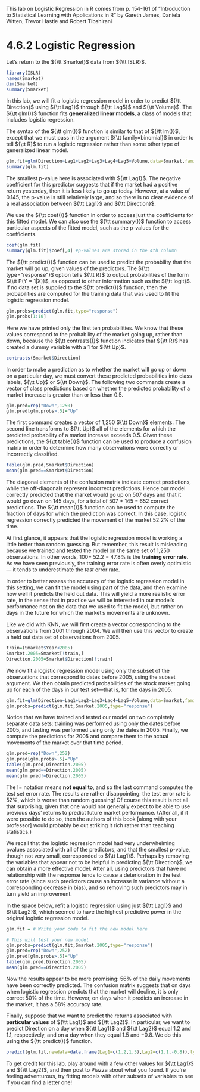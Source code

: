 This lab on Logistic Regression in R comes from p. 154-161 of "Introduction to Statistical Learning with Applications in R" by Gareth James, Daniela Witten, Trevor Hastie and Robert Tibshirani

# 4.6.2 Logistic Regression

Let's return to the ${\tt Smarket}$ data from ${\tt ISLR}$. 

```r
library(ISLR)
names(Smarket)
dim(Smarket)
summary(Smarket)
```

In this lab, we will fit a logistic regression model in order to predict ${\tt Direction}$ using ${\tt Lag1}$ through ${\tt Lag5}$ and ${\tt Volume}$. The ${\tt glm()}$ function fits **generalized linear models**, a class of models that includes logistic regression. 

The syntax of the ${\tt glm()}$ function is similar to that of ${\tt lm()}$, except that we must pass in the argument ${\tt family=binomial}$ in order to tell ${\tt R}$ to run a logistic regression rather than some other type of generalized linear model.

```r
glm.fit=glm(Direction~Lag1+Lag2+Lag3+Lag4+Lag5+Volume,data=Smarket,family=binomial)
summary(glm.fit)
```

The smallest p-value here is associated with ${\tt Lag1}$. The negative coefficient
for this predictor suggests that if the market had a positive return yesterday,
then it is less likely to go up today. However, at a value of 0.145, the p-value
is still relatively large, and so there is no clear evidence of a real association
between ${\tt Lag1}$ and ${\tt Direction}$.

We use the ${\tt coef()}$ function in order to access just the coefficients for this
fitted model. We can also use the ${\tt summary()}$ function to access particular
aspects of the fitted model, such as the p-values for the coefficients.

```r
coef(glm.fit)
summary(glm.fit)$coef[,4] #p-values are stored in the 4th column
```

The ${\tt predict()}$ function can be used to predict the probability that the
market will go up, given values of the predictors. The ${\tt type="response"}$
option tells ${\tt R}$ to output probabilities of the form ${\tt P(Y = 1|X)}$, as opposed
to other information such as the ${\tt logit}$. If no data set is supplied to the
${\tt predict()}$ function, then the probabilities are computed for the training
data that was used to fit the logistic regression model. 

```r
glm.probs=predict(glm.fit,type="response")
glm.probs[1:10]
```

Here we have printed
only the first ten probabilities. We know that these values correspond to
the probability of the market going up, rather than down, because the
${\tt contrasts()}$ function indicates that ${\tt R}$ has created a dummy variable with
a 1 for ${\tt Up}$.

```r
contrasts(Smarket$Direction)
```

In order to make a prediction as to whether the market will go up or
down on a particular day, we must convert these predicted probabilities
into class labels, ${\tt Up}$ or ${\tt Down}$. The following two commands create a vector
of class predictions based on whether the predicted probability of a market
increase is greater than or less than 0.5.

```r
glm.pred=rep("Down",1250)
glm.pred[glm.probs>.5]="Up"
```

The first command creates a vector of 1,250 ${\tt Down}$ elements. The second line
transforms to ${\tt Up}$ all of the elements for which the predicted probability of a
market increase exceeds 0.5. Given these predictions, the ${\tt table()}$ function
can be used to produce a confusion matrix in order to determine how many
observations were correctly or incorrectly classified.

```r
table(glm.pred,Smarket$Direction)
mean(glm.pred==Smarket$Direction)
```

The diagonal elements of the confusion matrix indicate correct predictions,
while the off-diagonals represent incorrect predictions. Hence our model
correctly predicted that the market would go up on 507 days and that
it would go down on 145 days, for a total of 507 + 145 = 652 correct
predictions. The ${\tt mean()}$ function can be used to compute the fraction of
days for which the prediction was correct. In this case, logistic regression
correctly predicted the movement of the market 52.2% of the time.

At first glance, it appears that the logistic regression model is working
a little better than random guessing. But remember, this result is misleading
because we trained and tested the model on the same set of 1,250 observations.
In other words, 100− 52.2 = 47.8% is the **training error rate**. As we
have seen previously, the training error rate is often overly optimistic — it
tends to underestimate the _test_ error rate. 

In order to better assess the accuracy
of the logistic regression model in this setting, we can fit the model
using part of the data, and then examine how well it predicts the held out
data. This will yield a more realistic error rate, in the sense that in practice
we will be interested in our model’s performance not on the data that
we used to fit the model, but rather on days in the future for which the
market’s movements are unknown.

Like we did with KNN, we will first create a vector corresponding
to the observations from 2001 through 2004. We will then use this vector
to create a held out data set of observations from 2005.

```r
train=(Smarket$Year<2005)
Smarket.2005=Smarket[!train,]
Direction.2005=Smarket$Direction[!train]
```

We now fit a logistic regression model using only the subset of the observations
that correspond to dates before 2005, using the subset argument.
We then obtain predicted probabilities of the stock market going up for
each of the days in our test set—that is, for the days in 2005.

```r
glm.fit=glm(Direction~Lag1+Lag2+Lag3+Lag4+Lag5+Volume,data=Smarket,family=binomial,subset=train)
glm.probs=predict(glm.fit,Smarket.2005,type="response")
```

Notice that we have trained and tested our model on two completely separate
data sets: training was performed using only the dates before 2005,
and testing was performed using only the dates in 2005. Finally, we compute
the predictions for 2005 and compare them to the actual movements
of the market over that time period.

```r
glm.pred=rep("Down",252)
glm.pred[glm.probs>.5]="Up"
table(glm.pred,Direction.2005)
mean(glm.pred==Direction.2005)
mean(glm.pred!=Direction.2005)
```

The $!=$ notation means **not equal to**, and so the last command computes
the test set error rate. The results are rather disappointing: the test error
rate is 52%, which is worse than random guessing! Of course this result
is not all that surprising, given that one would not generally expect to be
able to use previous days’ returns to predict future market performance.
(After all, if it were possible to do so, then the authors of this book [along with your professor] would probably
be out striking it rich rather than teaching statistics.)

We recall that the logistic regression model had very underwhelming pvalues
associated with all of the predictors, and that the smallest p-value,
though not very small, corresponded to ${\tt Lag1}$. Perhaps by removing the
variables that appear not to be helpful in predicting ${\tt Direction}$, we can
obtain a more effective model. After all, using predictors that have no
relationship with the response tends to cause a deterioration in the test
error rate (since such predictors cause an increase in variance without a
corresponding decrease in bias), and so removing such predictors may in
turn yield an improvement. 

In the space below, refit a logistic regression using just ${\tt Lag1}$ and ${\tt Lag2}$, which seemed to have the highest predictive power in the original logistic regression model.

```r
glm.fit = # Write your code to fit the new model here

# This will test your new model
glm.probs=predict(glm.fit,Smarket.2005,type="response")
glm.pred=rep("Down",252)
glm.pred[glm.probs>.5]="Up"
table(glm.pred,Direction.2005)
mean(glm.pred==Direction.2005)
```

Now the results appear to be more promising: 56% of the daily movements
have been correctly predicted. The confusion matrix suggests that on days
when logistic regression predicts that the market will decline, it is only
correct 50% of the time. However, on days when it predicts an increase in
the market, it has a 58% accuracy rate.

Finally, suppose that we want to predict the returns associated with **particular
values** of ${\tt Lag1}$ and ${\tt Lag2}$. In particular, we want to predict Direction on a
day when ${\tt Lag1}$ and ${\tt Lag2}$ equal 1.2 and 1.1, respectively, and on a day when
they equal 1.5 and −0.8. We do this using the ${\tt predict()}$ function.

```r
predict(glm.fit,newdata=data.frame(Lag1=c(1.2,1.5),Lag2=c(1.1,-0.8)),type="response")
```

To get credit for this lab, play around with a few other values for ${\tt Lag1}$ and ${\tt Lag2}$, and then post to Piazza about what you found. If you're feeling adventurous, try fitting models with other subsets of variables to see if you can find a letter one!

```r
```